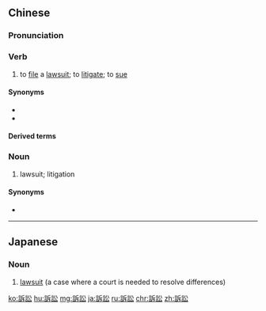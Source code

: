{{also|诉讼}}
==Chinese==
{{zh-forms|s=诉讼}}

===Pronunciation===
{{zh-pron
|m=sùsòng
|c=sou3 zung6
|h=pfs=su-siung
|mn=sò͘-siōng
|ma=y
|cat=v,n
}}

===Verb===
{{zh-verb}}

# to [[file]] a [[lawsuit]]; to [[litigate]]; to [[sue]]

====Synonyms====
* {{zh-l|打官司}}
* {{zh-l|告}}

====Derived terms====
{{zh-der|可訴訟罪}}

===Noun===
{{zh-noun}}

# lawsuit; litigation

====Synonyms====
* {{zh-l|官司}}

{{zh-cat|Advanced}}

----

==Japanese==
{{ja-kanjitab|そ|しょう|yomi=o}}

===Noun===
{{ja-noun|そしょう}}

# {{lb|ja|legal|sort=そしょう}} [[lawsuit]] (a case where a court is needed to resolve differences)

[[ko:訴訟]]
[[hu:訴訟]]
[[mg:訴訟]]
[[ja:訴訟]]
[[ru:訴訟]]
[[chr:訴訟]]
[[zh:訴訟]]